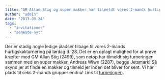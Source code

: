 ```yaml
---
title: "GM Allan Stig og super makker har tilmeldt vores 2-mands hurtigskakturnering på Lørdag"
author: "admin"
date: "2013-09-24"
tags: 
  - "invitationer"
  - "seneste-nyt"
---
```


Der er stadig nogle ledige pladser tilbage til vores 2-mands hurtigskakturnering på lørdag d. 28. Det er en oplagt mulighed for at prøve kræfter mod GM Allan Stig (2499), som netop har tilmeldt sig turneringen sammen med en super makker, Andreas Wiwe (2287), begge Jetsmark! Så skynd jer at finde en makker og tilmeld jer inden det bliver for sent. Vi har plads til seks 2-mands grupper endnu! Link til [turneringen](http://ksu.dk/kalender/dotnet/viskalender.aspx?id=1248).
